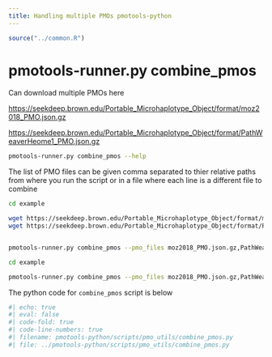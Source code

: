 ```yaml
---
title: Handling multiple PMOs pmotools-python
---
```


```r
source("../common.R")
```


# pmotools-runner.py combine_pmos

Can download multiple PMOs here 

<https://seekdeep.brown.edu/Portable_Microhaplotype_Object/format/moz2018_PMO.json.gz> 

<https://seekdeep.brown.edu/Portable_Microhaplotype_Object/format/PathWeaverHeome1_PMO.json.gz> 



```bash
pmotools-runner.py combine_pmos --help
```


The list of PMO files can be given comma separated to thier relative paths from where you run the script or in a file where each line is a different file to combine

```bash
cd example 

wget https://seekdeep.brown.edu/Portable_Microhaplotype_Object/format/moz2018_PMO.json.gz
wget https://seekdeep.brown.edu/Portable_Microhaplotype_Object/format/PathWeaverHeome1_PMO.json.gz


pmotools-runner.py combine_pmos --pmo_files moz2018_PMO.json.gz,PathWeaverHeome1_PMO.json.gz --output combined_Heome1_PMO.json.gz --overwrite
```


```bash
cd example 

pmotools-runner.py combine_pmos --pmo_files moz2018_PMO.json.gz,PathWeaverHeome1_PMO.json.gz --output combined_Heome1_PMO.json.gz --overwrite
```

The python code for `combine_pmos` script is below

```python
#| echo: true
#| eval: false
#| code-fold: true
#| code-line-numbers: true
#| filename: pmotools-python/scripts/pmo_utils/combine_pmos.py
#| file: ../pmotools-python/scripts/pmo_utils/combine_pmos.py
```


